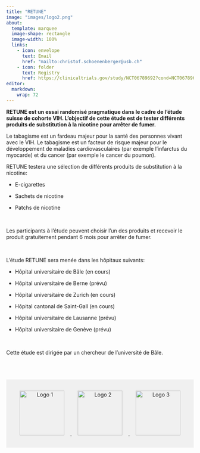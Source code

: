 ```yaml
---
title: "RETUNE"
image: "images/logo2.png"
about:
  template: marquee
  image-shape: rectangle
  image-width: 100%
  links:
    - icon: envelope
      text: Email
      href: "mailto:christof.schoenenberger@usb.ch"  
    - icon: folder
      text: Registry
      href: https://clinicaltrials.gov/study/NCT06789692?cond=NCT06789692&rank=1
editor: 
  markdown: 
    wrap: 72
---
```


**RETUNE est un essai randomisé pragmatique dans le cadre de l'étude suisse de cohorte VIH. L'objectif de cette étude est de tester différents produits de substitution à la nicotine pour arrêter de fumer.**

Le tabagisme est un fardeau majeur pour la santé des personnes vivant avec le VIH.
Le tabagisme est un facteur de risque majeur pour le développement de
maladies cardiovasculaires (par exemple l'infarctus du myocarde) et du cancer (par exemple le cancer du poumon).

RETUNE testera une sélection de différents produits de substitution à la nicotine:

- E-cigarettes

- Sachets de nicotine

- Patchs de nicotine

<p> </p>

Les participants à l'étude peuvent choisir l'un des produits et recevoir le produit gratuitement pendant 6 mois pour arrêter de fumer.

<p> </p>

L'étude RETUNE sera menée dans les hôpitaux suivants:

- Hôpital universitaire de Bâle (en cours)

- Hôpital universitaire de Berne (prévu)

- Hôpital universitaire de Zurich (en cours)

- Hôpital cantonal de Saint-Gall (en cours)

- Hôpital universitaire de Lausanne (prévu)

- Hôpital universitaire de Genève (prévu)

<p> </p>

Cette étude est dirigée par un chercheur de l'université de Bâle.

::: {style="background-color: #f0f0f0; padding: 1rem; text-align: center; margin-top: 4rem;"}
<p><a href="https://www.shcs.ch" target="_blank">
<img src="images/shcs_logo Kopie.jpg" alt="Logo 1" style="height:120px; margin: 0 1rem;"/>
</a>
<a href="https://www.tpf.admin.ch/tpf/de/home/fonds/tabakpraeventionsfonds.html" target="_blank">
<img src="images/logoBAG.png" alt="Logo 2" style="height:120px; margin: 0 1rem;"/>
</a>
<a href="https://www.snf.ch/en/RDtCf0PZrKDKwsI6/funding/careers/md-phd-programme" target="_blank">
<img src="images/SNSF.png" alt="Logo 3" style="height:120px; margin: 0 1rem;"/>
</a></p>
:::
